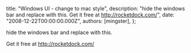 
  title: "Windows UI - change to mac style",
  description: "hide the windows bar and replace with this. Get it free at http://rocketdock.com/",
  date: "2008-12-22T00:00:00.000Z",
  authors: [mingster],
};

<p>hide the windows bar and replace with this.</p>
<p>Get it free at <a href="http://rocketdock.com/">http://rocketdock.com/</a></p>
